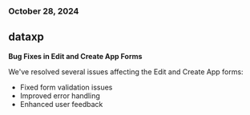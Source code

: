 ### October 28, 2024

## dataxp

**Bug Fixes in Edit and Create App Forms**

We've resolved several issues affecting the Edit and Create App forms:

- Fixed form validation issues
- Improved error handling
- Enhanced user feedback
